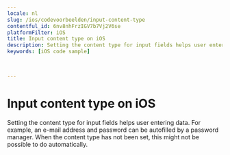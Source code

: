```yaml
---
locale: nl
slug: /ios/codevoorbeelden/input-content-type
contentful_id: 6nv8nhFrzIGV7b7Vj2V6se
platformFilter: iOS
title: Input content type on iOS
description: Setting the content type for input fields helps user entering data.
keywords: [iOS code sample]


	
---
```


# Input content type on iOS

Setting the content type for input fields helps user entering data. For example, an e-mail address and password can be autofilled by a password manager. When the content type has not been set, this might not be possible to do automatically.

<CodeSample id="input-content-type" locale="nl" platform="ios"/>